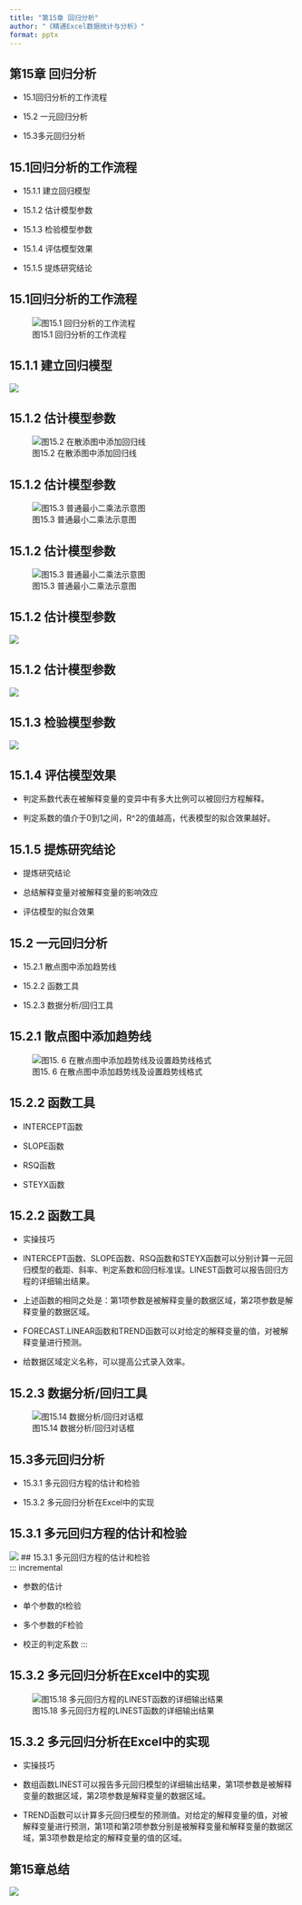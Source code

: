 ```yaml
---
title: "第15章 回归分析"
author: "《精通Excel数据统计与分析》"
format: pptx
---
```


## 第15章 回归分析	
::: incremental

-   15.1回归分析的工作流程

-   15.2 一元回归分析	

-   15.3多元回归分析	

:::

## 15.1回归分析的工作流程	
::: incremental

-   15.1.1 建立回归模型	

-   15.1.2 估计模型参数	

-   15.1.3 检验模型参数	

-   15.1.4 评估模型效果	

-   15.1.5 提炼研究结论	
:::

## 15.1回归分析的工作流程	
![图15.1 回归分析的工作流程](img/pic15.1.png)

## 15.1.1 建立回归模型
![](img/eq15.1.png)


## 15.1.2 估计模型参数
![图15.2 在散添图中添加回归线](img/pic15.2.png)

## 15.1.2 估计模型参数
![图15.3 普通最小二乘法示意图](img/pic15.3.png)

## 15.1.2 估计模型参数
![图15.3 普通最小二乘法示意图](img/pic15.3.png)


## 15.1.2 估计模型参数
![](img/eq15.5.png)

## 15.1.2 估计模型参数
![](img/eq15.6.png)

## 15.1.3 检验模型参数
![](img/eq15.9.png)


## 15.1.4 评估模型效果

-   判定系数代表在被解释变量的变异中有多大比例可以被回归方程解释。

-   判定系数的值介于0到1之间，R^2的值越高，代表模型的拟合效果越好。

## 15.1.5 提炼研究结论	

-   提炼研究结论

-   总结解释变量对被解释变量的影响效应

-   评估模型的拟合效果

## 15.2 一元回归分析	
::: incremental

-   15.2.1 散点图中添加趋势线	

-   15.2.2 函数工具	

-   15.2.3 数据分析/回归工具
:::

## 15.2.1 散点图中添加趋势线	
![图15. 6  在散点图中添加趋势线及设置趋势线格式](img/pic15.6.png)

## 15.2.2 函数工具

-   INTERCEPT函数

-   SLOPE函数

-   RSQ函数

-   STEYX函数


## 15.2.2 函数工具

-   实操技巧

-   INTERCEPT函数、SLOPE函数、RSQ函数和STEYX函数可以分别计算一元回归模型的截距、斜率、判定系数和回归标准误。LINEST函数可以报告回归方程的详细输出结果。

-   上述函数的相同之处是：第1项参数是被解释变量的数据区域，第2项参数是解释变量的数据区域。
-   FORECAST.LINEAR函数和TREND函数可以对给定的解释变量的值，对被解释变量进行预测。

-   给数据区域定义名称，可以提高公式录入效率。

## 15.2.3 数据分析/回归工具
![图15.14  数据分析/回归对话框](img/pic15.14.png)


## 15.3多元回归分析
::: incremental

-   15.3.1 多元回归方程的估计和检验	

-   15.3.2 多元回归分析在Excel中的实现
:::

## 15.3.1 多元回归方程的估计和检验	
![](img/eq15.29.png)
## 15.3.1 多元回归方程的估计和检验	
::: incremental

-   参数的估计

-   单个参数的t检验

-   多个参数的F检验

-   校正的判定系数
:::

## 15.3.2 多元回归分析在Excel中的实现
![图15.18 多元回归方程的LINEST函数的详细输出结果](img/pic15.18.png)

## 15.3.2 多元回归分析在Excel中的实现

-   实操技巧

-   数组函数LINEST可以报告多元回归模型的详细输出结果，第1项参数是被解释变量的数据区域，第2项参数是解释变量的数据区域。

-   TREND函数可以计算多元回归模型的预测值。对给定的解释变量的值，对被解释变量进行预测，第1项和第2项参数分别是被解释变量和解释变量的数据区域，第3项参数是给定的解释变量的值的区域。


##  第15章总结 {.scrollable}

![](img/pic2.16.png)
